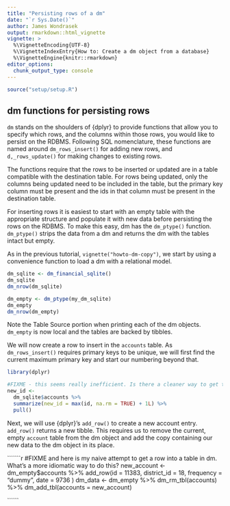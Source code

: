 ```yaml
---
title: "Persisting rows of a dm"
date: "`r Sys.Date()`"
author: James Wondrasek
output: rmarkdown::html_vignette
vignette: >
  %\VignetteEncoding{UTF-8}
  %\VignetteIndexEntry{How to: Create a dm object from a database}
  %\VignetteEngine{knitr::rmarkdown}
editor_options:
  chunk_output_type: console
---
```



``````r
source("setup/setup.R")
``````

## dm functions for persisting rows

`dm` stands on the shoulders of {dplyr} to provide functions that allow you to specify which rows, and the columns within those rows, you would like to persist on the RDBMS.
Following SQL nomenclature, these functions are named around `dm_rows_insert()` for adding new rows, and `d,_rows_update()` for making changes to existing rows.

The functions require that the rows to be inserted or updated are in a table compatible with the destination table.
For rows being updated, only the columns being updated need to be included in the table, but the primary key column must be present and the ids in that column must be present in the destination table.

For inserting rows it is easiest to start with an empty table with the appropriate structure and populate it with new data before persisting the rows on the RDBMS.
To make this easy, dm has the `dm_ptype()` function.
`dm_ptype()` strips the data from a dm and returns the dm with the tables intact but empty.

As in the previous tutorial, `vignette("howto-dm-copy")`, we start by using a convenience function to load a dm with a relational model.

``````r
dm_sqlite <- dm_financial_sqlite()
dm_sqlite
dm_nrow(dm_sqlite)

dm_empty <- dm_ptype(my_dm_sqlite)
dm_empty
dm_nrow(dm_empty)
``````

Note the Table Source portion when printing each of the dm objects.
`dm_empty` is now local and the tables are backed by tibbles.

We will now create a row to insert in the `accounts` table. 
As `dm_rows_insert()` requires primary keys to be unique, we will first find the current maximum primary key and start our numbering beyond that. 

``````r
library(dplyr)

#FIXME - this seems really inefficient. Is there a cleaner way to get the max value in a column?
new_id <- 
  dm_sqlite$accounts %>% 
  summarize(new_id = max(id, na.rm = TRUE) + 1L) %>% 
  pull()
``````

Next, we will use {dplyr}'s `add_row()` to create a new account entry.
`add_row()` returns a new tibble.
This requires us to remove the current, empty `account` table from the dm object and add the copy containing our new data to the dm object in its place.

```````r
#FIXME and here is my naive attempt to get a row into a table in dm. What's a more idiomatic way to do this?
new_account <- dm_empty$accounts %>% add_row(id = 11383, district_id = 18, frequency = "dummy", date = 9736 )
dm_data <- dm_empty %>% dm_rm_tbl(accounts) %>% dm_add_tbl(accounts = new_account)

``````


